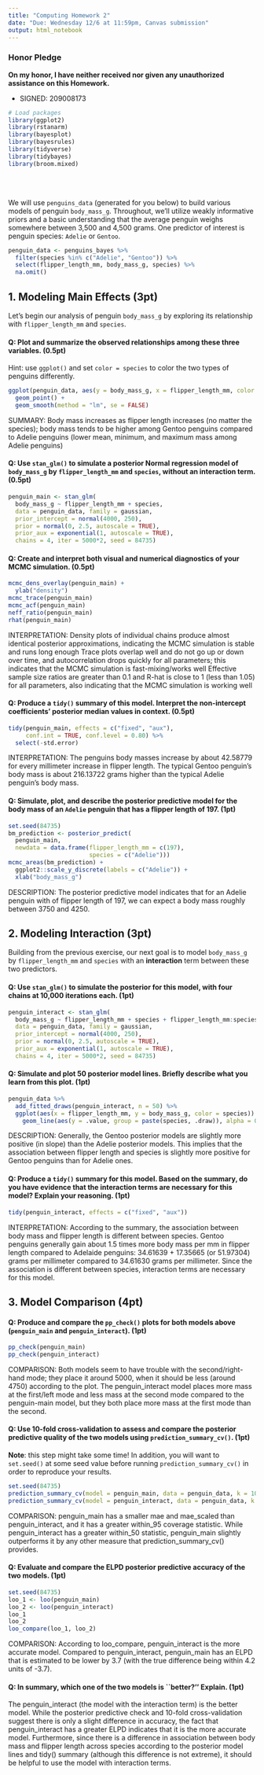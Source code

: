 ```yaml
---
title: "Computing Homework 2"
date: "Due: Wednesday 12/6 at 11:59pm, Canvas submission"
output: html_notebook
---
```



### Honor Pledge


**On my honor, I have neither received nor given any unauthorized assistance on this Homework.**

* SIGNED: 209008173

```r
# Load packages
library(ggplot2)
library(rstanarm)
library(bayesplot)
library(bayesrules)
library(tidyverse)
library(tidybayes)
library(broom.mixed)
```


<br>
<br>


We will use `penguins_data` (generated for you below) to build various models of penguin `body_mass_g`. Throughout, we'll utilize weakly informative priors and a basic understanding that the average penguin weighs somewhere between 3,500 and 4,500 grams. One predictor of interest is penguin species: `Adelie` or `Gentoo`. 

```r
penguin_data <- penguins_bayes %>% 
  filter(species %in% c("Adelie", "Gentoo")) %>%
  select(flipper_length_mm, body_mass_g, species) %>% 
  na.omit() 
```

## 1. Modeling Main Effects (3pt)

Let’s begin our analysis of penguin `body_mass_g` by exploring its relationship with `flipper_length_mm` and `species`.

#### Q: Plot and summarize the observed relationships among these three variables. (0.5pt)

Hint: use `ggplot()` and set `color = species` to color the two types of penguins differently.

```r
ggplot(penguin_data, aes(y = body_mass_g, x = flipper_length_mm, color = species)) +
  geom_point() + 
  geom_smooth(method = "lm", se = FALSE)
```
SUMMARY: 
Body mass increases as flipper length increases (no matter the species); body mass tends to be higher among Gentoo penguins compared to Adelie penguins (lower mean, minimum, and maximum mass among Adelie penguins)


#### Q: Use `stan_glm()` to simulate a posterior Normal regression model of `body_mass_g` by `flipper_length_mm` and `species`, without an interaction term. (0.5pt)

```r
penguin_main <- stan_glm(
  body_mass_g ~ flipper_length_mm + species, 
  data = penguin_data, family = gaussian, 
  prior_intercept = normal(4000, 250), 
  prior = normal(0, 2.5, autoscale = TRUE), 
  prior_aux = exponential(1, autoscale = TRUE),
  chains = 4, iter = 5000*2, seed = 84735)
```

#### Q: Create and interpret both visual and numerical diagnostics of your MCMC simulation. (0.5pt)


```r
mcmc_dens_overlay(penguin_main) + 
  ylab("density")
mcmc_trace(penguin_main)
mcmc_acf(penguin_main)
neff_ratio(penguin_main)
rhat(penguin_main)
```
INTERPRETATION:
Density plots of individual chains produce almost identical posterior approximations, indicating the MCMC simulation is stable and runs long enough
Trace plots overlap well and do not go up or down over time, and autocorrelation drops quickly for all parameters; this indicates that the MCMC simulation is fast-mixing/works well
Effective sample size ratios are greater than 0.1 and R-hat is close to 1 (less than 1.05) for all parameters, also indicating that the MCMC simulation is working well

#### Q: Produce a `tidy()` summary of this model. Interpret the non-intercept coefficients’ posterior median values in context. (0.5pt)


```r
tidy(penguin_main, effects = c("fixed", "aux"),
     conf.int = TRUE, conf.level = 0.80) %>% 
  select(-std.error)
```
INTERPRETATION:
The penguins body masses increase by about 42.58779 for every millimeter increase in flipper length.
The typical Gentoo penguin's body mass is about 216.13722 grams higher than the typical Adelie penguin's body mass.

#### Q: Simulate, plot, and describe the posterior predictive model for the body mass of an `Adelie` penguin that has a flipper length of 197. (1pt)


```r
set.seed(84735)
bm_prediction <- posterior_predict(
  penguin_main,
  newdata = data.frame(flipper_length_mm = c(197), 
                       species = c("Adelie")))
mcmc_areas(bm_prediction) +
  ggplot2::scale_y_discrete(labels = c("Adelie")) + 
  xlab("body_mass_g")
```
DESCRIPTION:
The posterior predictive model indicates that for an Adelie penguin with of flipper length of 197, we can expect a body mass roughly between 3750 and 4250.


## 2. Modeling Interaction (3pt)

Building from the previous exercise, our next goal is to model `body_mass_g` by `flipper_length_mm` and `species` with an **interaction** term between these two predictors.

#### Q: Use `stan_glm()` to simulate the posterior for this model, with four chains at 10,000 iterations each. (1pt)

```r
penguin_interact <- stan_glm(
  body_mass_g ~ flipper_length_mm + species + flipper_length_mm:species, 
  data = penguin_data, family = gaussian, 
  prior_intercept = normal(4000, 250), 
  prior = normal(0, 2.5, autoscale = TRUE), 
  prior_aux = exponential(1, autoscale = TRUE),
  chains = 4, iter = 5000*2, seed = 84735)
```


#### Q: Simulate and plot 50 posterior model lines. Briefly describe what you learn from this plot. (1pt)

```r
penguin_data %>%
  add_fitted_draws(penguin_interact, n = 50) %>%
  ggplot(aes(x = flipper_length_mm, y = body_mass_g, color = species)) +
    geom_line(aes(y = .value, group = paste(species, .draw)), alpha = 0.1)
```
DESCRIPTION:
Generally, the Gentoo posterior models are slightly more positive (in slope) than the Adelie posterior models. This implies that the association between flipper length and species is slightly more positive for Gentoo penguins than for Adelie ones.


#### Q: Produce a `tidy()` summary for this model. Based on the summary, do you have evidence that the interaction terms are necessary for this model? Explain your reasoning. (1pt)


```r
tidy(penguin_interact, effects = c("fixed", "aux"))
```
INTERPRETATION:
According to the summary, the association between body mass and flipper length is different between species. 
Gentoo penguins generally gain about 1.5 times more body mass per mm in flipper length compared to Adelaide penguins: 34.61639 + 17.35665 (or 51.97304) grams per millimeter compared to 34.61630 grams per millimeter.
Since the association is different between species, interaction terms are necessary for this model.


## 3. Model Comparison (4pt)

#### Q: Produce and compare the `pp_check()` plots for both models above (`penguin_main` and `penguin_interact`). (1pt)

```r
pp_check(penguin_main)
pp_check(penguin_interact)
```
COMPARISON:
Both models seem to have trouble with the second/right-hand mode; they place it around 5000, when it should be less (around 4750) according to the plot. The penguin_interact model places more mass at the first/left mode and less mass at the second mode compared to the penguin-main model, but they both place more mass at the first mode than the second.

#### Q: Use 10-fold cross-validation to assess and compare the posterior predictive quality of the two models using `prediction_summary_cv()`. (1pt)


**Note**: this step might take some time! In addition, you will want to `set.seed()` at some seed value before running `prediction_summary_cv()` in order to reproduce your results.

```r
set.seed(84735)
prediction_summary_cv(model = penguin_main, data = penguin_data, k = 10)
prediction_summary_cv(model = penguin_interact, data = penguin_data, k = 10)
```
COMPARISON: 
penguin_main has a smaller mae and mae_scaled than penguin_interact, and it has a greater within_95 coverage statistic. While penguin_interact has a greater within_50 statistic, penguin_main slightly outperforms it by any other measure that prediction_summary_cv() provides.

#### Q: Evaluate and compare the ELPD posterior predictive accuracy of the two models. (1pt)

```r
set.seed(84735)
loo_1 <- loo(penguin_main)
loo_2 <- loo(penguin_interact)
loo_1
loo_2
loo_compare(loo_1, loo_2)
```

COMPARISON:
According to loo_compare, penguin_interact is the more accurate model. Compared to penguin_interact, penguin_main has an ELPD that is estimated to be lower by 3.7 (with the true difference being within 4.2 units of -3.7).

#### Q: In summary, which one of the two models is ``better?'' Explain. (1pt)
The penguin_interact (the model with the interaction term) is the better model. While the posterior predictive check and 10-fold cross-validation suggest there is only a slight difference in accuracy, the fact that penguin_interact has a greater ELPD indicates that it is the more accurate model. 
Furthermore, since there is a difference in association between body mass and flipper length across species according to the posterior model lines and tidy() summary (although this difference is not extreme), it should be helpful to use the model with interaction terms.




